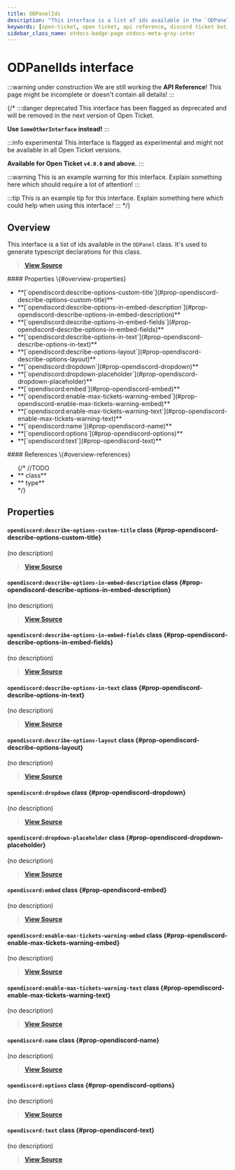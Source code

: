 ```yaml
---
title: ODPanelIds
description: "This interface is a list of ids available in the `ODPanel` class. It's used to generate typescript declarations for this class."
keywords: [open-ticket, open ticket, api reference, discord ticket bot, interface]
sidebar_class_name: otdocs-badge-page otdocs-meta-gray-inter
---
```

<head>
    <link rel="apple-touch-icon" href="/img/logo_vertical.png"/>
</head>

# ODPanelIds <M color="gray">interface</M>

:::warning under construction
We are still working the **API Reference**! This page might be incomplete or doesn't contain all details!
:::

{/*
:::danger deprecated
This interface has been flagged as deprecated and will be removed in the next version of Open Ticket.

**Use `SomeOtherInterface` instead!**
:::

:::info experimental
This interface is flagged as experimental and might not be available in all Open Ticket versions.

**Available for Open Ticket `v4.0.0` and above.**
:::

:::warning
This is an example warning for this interface. Explain something here which should require a lot of attention!
:::

:::tip
This is an example tip for this interface. Explain something here which could help when using this interface!
:::
*/}

## Overview
This interface is a list of ids available in the `ODPanel` class.
It's used to generate typescript declarations for this class.

> [**View Source**](https://otgithub.dj-dj.be/tree/main/src/core/api/openticket/panel.ts#L56)

<FlexHorizontal>
<div style={{width:"50%"}} className="otdocs-flex-mobile-width">
    #### Properties \{#overview-properties}
    <ul>
        <li>**[`opendiscord:describe-options-custom-title`](#prop-opendiscord-describe-options-custom-title)**</li>
        <li>**[`opendiscord:describe-options-in-embed-description`](#prop-opendiscord-describe-options-in-embed-description)**</li>
        <li>**[`opendiscord:describe-options-in-embed-fields`](#prop-opendiscord-describe-options-in-embed-fields)**</li>
        <li>**[`opendiscord:describe-options-in-text`](#prop-opendiscord-describe-options-in-text)**</li>
        <li>**[`opendiscord:describe-options-layout`](#prop-opendiscord-describe-options-layout)**</li>
        <li>**[`opendiscord:dropdown`](#prop-opendiscord-dropdown)**</li>
        <li>**[`opendiscord:dropdown-placeholder`](#prop-opendiscord-dropdown-placeholder)**</li>
        <li>**[`opendiscord:embed`](#prop-opendiscord-embed)**</li>
        <li>**[`opendiscord:enable-max-tickets-warning-embed`](#prop-opendiscord-enable-max-tickets-warning-embed)**</li>
        <li>**[`opendiscord:enable-max-tickets-warning-text`](#prop-opendiscord-enable-max-tickets-warning-text)**</li>
        <li>**[`opendiscord:name`](#prop-opendiscord-name)**</li>
        <li>**[`opendiscord:options`](#prop-opendiscord-options)**</li>
        <li>**[`opendiscord:text`](#prop-opendiscord-text)**</li>
    </ul>
</div>
<div style={{width:"50%"}} className="otdocs-flex-mobile-width">
    #### References \{#overview-references}
    <ul>
        {/*
        //TODO
        <li>**<code><ApiUrl url="class:ODId" label="api.ODId"/></code> <M color="purple">class</M>**</li>
        <li>**<code><ApiUrl url="type:ODExampleType" label="api.ODExampleType"/></code> <M color="brown">type</M>**</li>
        */}
    </ul>
</div>
</FlexHorizontal>

## Properties
<Divider></Divider>
#### `opendiscord:describe-options-custom-title` <M color="purple">class</M> <ApiBlock><ApiUrl url="class:ODPanelData" label="api.ODPanelData"/></ApiBlock> \{#prop-opendiscord-describe-options-custom-title}
(no description)

> [**View Source**](https://otgithub.dj-dj.be/tree/main/src/core/api/openticket/panel.ts#L70)

<Divider></Divider>
#### `opendiscord:describe-options-in-embed-description` <M color="purple">class</M> <ApiBlock><ApiUrl url="class:ODPanelData" label="api.ODPanelData"/></ApiBlock> \{#prop-opendiscord-describe-options-in-embed-description}
(no description)

> [**View Source**](https://otgithub.dj-dj.be/tree/main/src/core/api/openticket/panel.ts#L73)

<Divider></Divider>
#### `opendiscord:describe-options-in-embed-fields` <M color="purple">class</M> <ApiBlock><ApiUrl url="class:ODPanelData" label="api.ODPanelData"/></ApiBlock> \{#prop-opendiscord-describe-options-in-embed-fields}
(no description)

> [**View Source**](https://otgithub.dj-dj.be/tree/main/src/core/api/openticket/panel.ts#L72)

<Divider></Divider>
#### `opendiscord:describe-options-in-text` <M color="purple">class</M> <ApiBlock><ApiUrl url="class:ODPanelData" label="api.ODPanelData"/></ApiBlock> \{#prop-opendiscord-describe-options-in-text}
(no description)

> [**View Source**](https://otgithub.dj-dj.be/tree/main/src/core/api/openticket/panel.ts#L71)

<Divider></Divider>
#### `opendiscord:describe-options-layout` <M color="purple">class</M> <ApiBlock><ApiUrl url="class:ODPanelData" label="api.ODPanelData"/></ApiBlock> \{#prop-opendiscord-describe-options-layout}
(no description)

> [**View Source**](https://otgithub.dj-dj.be/tree/main/src/core/api/openticket/panel.ts#L69)

<Divider></Divider>
#### `opendiscord:dropdown` <M color="purple">class</M> <ApiBlock><ApiUrl url="class:ODPanelData" label="api.ODPanelData"/></ApiBlock> \{#prop-opendiscord-dropdown}
(no description)

> [**View Source**](https://otgithub.dj-dj.be/tree/main/src/core/api/openticket/panel.ts#L59)

<Divider></Divider>
#### `opendiscord:dropdown-placeholder` <M color="purple">class</M> <ApiBlock><ApiUrl url="class:ODPanelData" label="api.ODPanelData"/></ApiBlock> \{#prop-opendiscord-dropdown-placeholder}
(no description)

> [**View Source**](https://otgithub.dj-dj.be/tree/main/src/core/api/openticket/panel.ts#L64)

<Divider></Divider>
#### `opendiscord:embed` <M color="purple">class</M> <ApiBlock><ApiUrl url="class:ODPanelData" label="api.ODPanelData"/></ApiBlock> \{#prop-opendiscord-embed}
(no description)

> [**View Source**](https://otgithub.dj-dj.be/tree/main/src/core/api/openticket/panel.ts#L62)

<Divider></Divider>
#### `opendiscord:enable-max-tickets-warning-embed` <M color="purple">class</M> <ApiBlock><ApiUrl url="class:ODPanelData" label="api.ODPanelData"/></ApiBlock> \{#prop-opendiscord-enable-max-tickets-warning-embed}
(no description)

> [**View Source**](https://otgithub.dj-dj.be/tree/main/src/core/api/openticket/panel.ts#L67)

<Divider></Divider>
#### `opendiscord:enable-max-tickets-warning-text` <M color="purple">class</M> <ApiBlock><ApiUrl url="class:ODPanelData" label="api.ODPanelData"/></ApiBlock> \{#prop-opendiscord-enable-max-tickets-warning-text}
(no description)

> [**View Source**](https://otgithub.dj-dj.be/tree/main/src/core/api/openticket/panel.ts#L66)

<Divider></Divider>
#### `opendiscord:name` <M color="purple">class</M> <ApiBlock><ApiUrl url="class:ODPanelData" label="api.ODPanelData"/></ApiBlock> \{#prop-opendiscord-name}
(no description)

> [**View Source**](https://otgithub.dj-dj.be/tree/main/src/core/api/openticket/panel.ts#L57)

<Divider></Divider>
#### `opendiscord:options` <M color="purple">class</M> <ApiBlock><ApiUrl url="class:ODPanelData" label="api.ODPanelData"/></ApiBlock> \{#prop-opendiscord-options}
(no description)

> [**View Source**](https://otgithub.dj-dj.be/tree/main/src/core/api/openticket/panel.ts#L58)

<Divider></Divider>
#### `opendiscord:text` <M color="purple">class</M> <ApiBlock><ApiUrl url="class:ODPanelData" label="api.ODPanelData"/></ApiBlock> \{#prop-opendiscord-text}
(no description)

> [**View Source**](https://otgithub.dj-dj.be/tree/main/src/core/api/openticket/panel.ts#L61)

<Divider></Divider>
